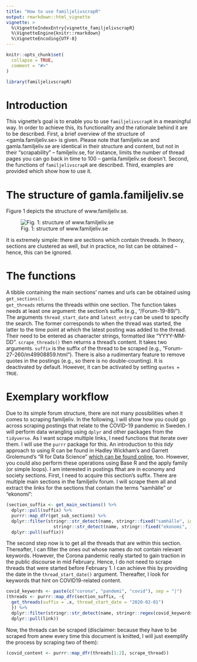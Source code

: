 ```yaml
---
title: "How to use familjelivscrapR"
output: rmarkdown::html_vignette
vignette: >
  %\VignetteIndexEntry{vignette_familjelivscrapR}
  %\VignetteEngine{knitr::rmarkdown}
  %\VignetteEncoding{UTF-8}
---
```


```r
knitr::opts_chunk$set(
  collapse = TRUE,
  comment = "#>"
)
```

```r
library(familjelivscrapR)
```

# Introduction

This vignette's goal is to enable you to use `familjelivscrapR` in a meaningful way. In order to achieve this, its functionality and the rationale behind it are to be described. First, a brief overview of the structure of <gamla.familjeliv.se> is given. Please note that familjeliv.se and gamla.familjeliv.se are identical in their structure and content, but not in their "scrapability" -- familjeliv.se, for instance, limits the number of thread pages you can go back in time to 100 -- gamla.familjeliv.se doesn't. Second, the functions of `familjelivscrapR` are described. Third, examples are provided which show how to use it. 

# The structure of gamla.familjeliv.se

Figure 1 depicts the structure of www.familjeliv.se.

![Fig. 1: structure of www.familjeliv.se](fig1.png)

It is extremely simple: there are sections which contain threads. In theory, sections are clustered as well, but in practice, no list can be obtained -- hence, this can be ignored.

# The functions

A tibble containing the main sections' names and urls can be obtained using `get_sections()`.     
`get_threads` returns the threads within one section. The function takes needs at least one argument: the section's suffix (e.g., "/Forum-19-89/"). The arguments `thread_start_date` and `latest_entry` can be used to specify the search. The former corresponds to when the thread was started, the latter to the time point at which the latest posting was added to the thread. Their need to be entered as chaeracter strings, formatted like "YYYY-MM-DD". 
`scrape_threads()` then returns a thread's content. It takes two arguments. `suffix` is the suffix of the thread to be scraped (e.g., "Forum-27-260/m49908859.html"). There is also a rudimentary feature to remove quotes in the postings (e.g., so there is no double-counting). It is deactivated by default. However, it can be activated by setting `quotes = TRUE`.

# Exemplary workflow

Due to its simple forum structure, there are not many possibilities when it comes to scraping familjeliv. In the following, I will show how you could go across scraping postings that relate to the COVID-19 pandemic in Sweden. I will perform data wrangling using `dplyr` and other packages from the `tidyverse`. As I want scrape multiple links, I need functions that iterate over them. I will use the `purrr` package for this. An introduction to this *tidy* approach to using R can be found in Hadley Wickham's and Garrett Grolemund's "R for Data Science" [which can be found online](http://r4ds.had.co.nz/), too. However, you could also perform these operations using Base R and the apply family (or simple loops).
I am interested in postings fthat are in economy and society sections. First, I need to acquire this section's suffix. There are multiple main sections in the familjeliv forum. I will scrape them all and extract the links for the sections that contain the terms "samhälle" or "ekonomi":

```r
(section_suffix <- get_main_sections() %>%
  dplyr::pull(suffix) %>% 
  purrr::map_dfr(get_sub_sections) %>% 
  dplyr::filter(stringr::str_detect(name, stringr::fixed("samhälle", ignore_case = TRUE)) |
                  stringr::str_detect(name, stringr::fixed("ekonomi", ignore_case = TRUE))) %>% 
  dplyr::pull(suffix))
```

The second step now is to get all the threads that are within this section. Thereafter, I can filter the ones out whose names do not contain relevant keywords. However, the Corona pandemic really started to gain traction in the public discourse in mid February. Hence, I do not need to scrape threads that were started before February 1. I can achieve this by providing the date in the `thread_start_date()` argument. Thereafter, I look for keywords that hint on COVID19-related content.

```r
covid_keywords <- paste(c("corona", "pandemi", "covid"), sep = "|")
(threads <- purrr::map_dfr(section_suffix, ~{
  get_threads(suffix = .x, thread_start_date = "2020-02-01")
  }) %>% 
  dplyr::filter(stringr::str_detect(name, stringr::regex(covid_keywords, ignore_case = TRUE))) %>% 
  dplyr::pull(link))
```

Now, the threads can be scraped (disclaimer: because they have to be scraped from anew every time this document is knitted, I will just exemplify the process by scraping two of them):

```r
(covid_content <- purrr::map_dfr(threads[1:2], scrape_thread))
```

